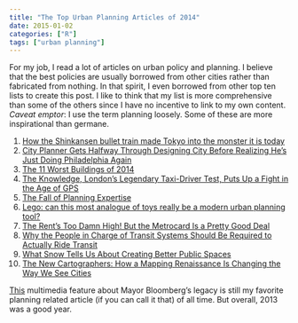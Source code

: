 ```yaml
---
title: "The Top Urban Planning Articles of 2014"
date: 2015-01-02
categories: ["R"]
tags: ["urban planning"]
---
```


For my job, I read a lot of articles on urban policy and planning. I believe that the best policies are usually borrowed from other cities rather than fabricated from nothing. In that spirit, I even borrowed from other top ten lists to create this post. I like to think that my list is more comprehensive than some of the others since I have no incentive to link to my own content. *Caveat emptor*: I use the term planning loosely. Some of these are more inspirational than germane.   


1. [How the Shinkansen bullet train made Tokyo into the monster it is today](http://www.theguardian.com/cities/2014/sep/30/-sp-shinkansen-bullet-train-tokyo-rail-japan-50-years)
2. [City Planner Gets Halfway Through Designing City Before Realizing He’s Just Doing Philadelphia Again](http://www.theonion.com/articles/city-planner-gets-halfway-through-designing-city-b,35611/)
3. [The 11 Worst Buildings of 2014](http://www.slate.com/articles/arts/architecture/2014/12/architecture_in_review_the_worst_buildings_of_2014.html)
4. [The Knowledge, London’s Legendary Taxi-Driver Test, Puts Up a Fight in the Age of GPS](http://tmagazine.blogs.nytimes.com/2014/11/10/london-taxi-test-knowledge/?_r=0)
5. [The Fall of Planning Expertise](http://www.planetizen.com/node/69263)
6. [Lego: can this most analogue of toys really be a modern urban planning tool?](http://www.theguardian.com/cities/2014/dec/18/lego-toys-urban-planning-tool-architects-mit)
7. [The Rent’s Too Damn High! But the Metrocard Is a Pretty Good Deal](http://www.cbcny.org/sites/default/files/REPORT_HousingAffordabilityVsLocation_08122014.pdf)
8. [Why the People in Charge of Transit Systems Should Be Required to Actually Ride Transit](http://www.citylab.com/cityfixer/2014/09/why-the-people-in-charge-of-transit-systems-should-be-required-to-actually-ride-transit/379931/)
9. [What Snow Tells Us About Creating Better Public Spaces](http://thisoldcity.com/advocacy/photos-what-snow-tells-us-about-creating-better-public-spaces-e-passyunk-avenue#.VKboACvF_bA)
10. [The New Cartographers: How a Mapping Renaissance Is Changing the Way We See Cities](http://nextcity.org/features/view/the-new-cartographers)

[This](http://www.nytimes.com/newsgraphics/2013/08/18/reshaping-new-york/) multimedia feature about Mayor Bloomberg's legacy is still my favorite planning related article (if you can call it that) of all time. But overall, 2013 was a good year.  

